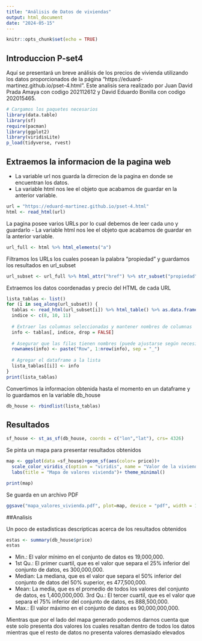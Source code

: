 ```yaml
---
title: "Análisis de Datos de viviendas"
output: html_document
date: "2024-05-15"
---
```


```r
knitr::opts_chunk$set(echo = TRUE)
```

## Introduccion P-set4

Aquí se presentará un breve análisis de los precios de vivienda utilizando los datos proporcionados de la página "https://eduard-martinez.github.io/pset-4.html". Este analisis sera realizado por Juan David Prada Amaya con codigo 202112612 y David Eduardo Bonilla con codigo 202015465.

```r
# Cargamos los paquetes necesarios
library(data.table)
library(sf)
require(pacman)
library(ggplot2)
library(viridisLite)
p_load(tidyverse, rvest)
```

## Extraemos la informacion de la pagina web

- La variable url nos guarda la dirrecion de la pagina en donde se encuentran los datos.
- La variable html nos lee el objeto que acabamos de guardar en la anterior variable.

```r
url = "https://eduard-martinez.github.io/pset-4.html"
html <- read_html(url)
```

La pagina posee varios URLs por lo cual debemos de leer cada uno y guardarlo
- La variable html nos lee el objeto que acabamos de guardar en la anterior variable.

```r
url_full <- html %>% html_elements("a")
```

Filtramos los URLs los cuales posean la palabra "propiedad" y guardamos los resultados en url_subset 

```r
url_subset <- url_full %>% html_attr("href") %>% str_subset("propiedad")
```

Extraemos los datos coordenadas y precio del HTML de cada URL

```r
lista_tablas <- list()
for (i in seq_along(url_subset)) {
  tablas <- read_html(url_subset[i]) %>% html_table() %>% as.data.frame()
  indice <- c(8, 10, 11)
  
  # Extraer las columnas seleccionadas y mantener nombres de columnas
  info <- tablas[, indice, drop = FALSE]
  
  # Asegurar que las filas tienen nombres (puede ajustarse según necesidad)
  rownames(info) <- paste("Row", 1:nrow(info), sep = "_")
  
  # Agregar el dataframe a la lista
  lista_tablas[[i]] <- info
}
print(lista_tablas)
```

Convertimos la informacion obtenida hasta el momento en un dataframe y lo guardamos en la variable db_house

```r
db_house <- rbindlist(lista_tablas)
```

## Resultados 
```r
sf_house <- st_as_sf(db_house, coords = c("lon","lat"), crs= 4326)
```

Se pinta un mapa para presentar resultados obtenidos

```r
map <- ggplot(data =sf_house)+geom_sf(aes(color= price))+
  scale_color_viridis_c(option = "viridis", name = "Valor de la vivienda")+
  labs(title = "Mapa de valores vivienda")+ theme_minimal()

print(map)

```

Se guarda en un archivo PDF 

```r
ggsave("mapa_valores_vivienda.pdf", plot=map, device = "pdf", width = 10, height = 7)
```

##Analisis

Un poco de estadisticas descripticas acerca de los resultados obtenidos

```r
estas <- summary(db_house$price)
estas
```

- Min.: El valor mínimo en el conjunto de datos es 19,000,000.
- 1st Qu.: El primer cuartil, que es el valor que separa el 25% inferior del conjunto de datos, es 300,000,000.
- Median: La mediana, que es el valor que separa el 50% inferior del conjunto de datos del 50% superior, es 477,500,000.
- Mean: La media, que es el promedio de todos los valores del conjunto de datos, es 1,400,000,000.
3rd Qu.: El tercer cuartil, que es el valor que separa el 75% inferior del conjunto de datos, es 888,500,000.
- Max.: El valor máximo en el conjunto de datos es 90,000,000,000.

Mientras que por el lado del mapa generado podemos darnos cuenta que este solo presenta dos valores los cuales resaltan dentro de todos los datos mientras que el resto de datos no presenta valores demasiado elevados